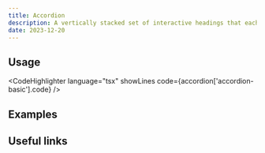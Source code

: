 ---
title: Accordion
description: A vertically stacked set of interactive headings that each reveal a section of content.
date: 2023-12-20
---

<Preview name="accordion-basic" />

## Usage

<CodeHighlighter
  language="tsx"
  showLines
  code={accordion['accordion-basic'].code}
/>

## Examples

## Useful links